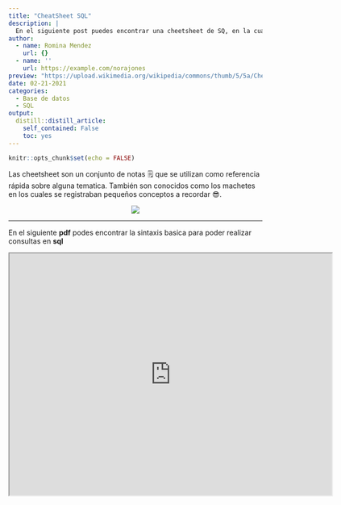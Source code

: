 ```yaml
---
title: "CheatSheet SQL"
description: |
  En el siguiente post puedes encontrar una cheetsheet de SQ, en la cual puedes encontrar un resumen y ejemplos de la sintaxis de SQL. 
author:
  - name: Romina Mendez
    url: {}
  - name: ''
    url: https://example.com/norajones
preview: "https://upload.wikimedia.org/wikipedia/commons/thumb/5/5a/Cheating.JPG/1200px-Cheating.JPG"
date: 02-21-2021
categories:
  - Base de datos
  - SQL
output:
  distill::distill_article:
    self_contained: False
    toc: yes
---
```



```r
knitr::opts_chunk$set(echo = FALSE)
```

Las cheetsheet son un conjunto de notas 🗒 que se utilizan como referencia rápida sobre alguna tematica.
También son conocidos como los machetes en los cuales se registraban pequeños conceptos a recordar 😎.

<center>
![](https://media.giphy.com/media/IqFH0yMll9wl2/giphy.gif)
</center>
---

En el siguiente **pdf** podes encontrar la sintaxis basica para poder realizar consultas en **sql**

<iframe src="https://drive.google.com/file/d/1uB3UQRuZDP05Rqa2TcPGMWMzOOsuKIig/preview" width="640" height="480"></iframe>



